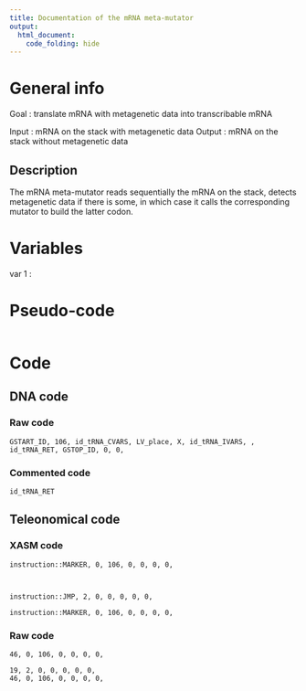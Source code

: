 ```yaml
---
title: Documentation of the mRNA meta-mutator
output: 
  html_document:
    code_folding: hide
---
```



# General info

Goal : translate mRNA with metagenetic data into transcribable mRNA

Input : mRNA on the stack with metagenetic data
Output : mRNA on the stack without metagenetic data


## Description

The mRNA meta-mutator reads sequentially the mRNA on the stack, detects metagenetic data if there is some, 
in which case it calls the corresponding mutator to build the latter codon.

# Variables

var 1 : 


# Pseudo-code

```pseudo

```

# Code

## DNA code

### Raw code

```DNA
GSTART_ID, 106, id_tRNA_CVARS, LV_place, X, id_tRNA_IVARS, , 
id_tRNA_RET, GSTOP_ID, 0, 0,
```


### Commented code

```pseudoDNA


id_tRNA_RET
```


## Teleonomical code

### XASM code

```XASM
instruction::MARKER, 0, 106, 0, 0, 0, 0,



instruction::JMP, 2, 0, 0, 0, 0, 0,

instruction::MARKER, 0, 106, 0, 0, 0, 0,
```

### Raw code

```Raw
46, 0, 106, 0, 0, 0, 0,

19, 2, 0, 0, 0, 0, 0,
46, 0, 106, 0, 0, 0, 0,
```